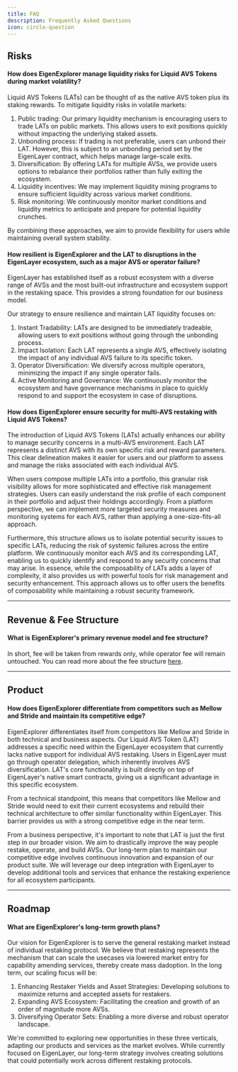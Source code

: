```yaml
---
title: FAQ
description: Frequently Asked Questions
icon: circle-question
---
```


## Risks

#### How does EigenExplorer manage liquidity risks for Liquid AVS Tokens during market volatility?

Liquid AVS Tokens (LATs) can be thought of as the native AVS token plus its staking rewards. To mitigate liquidity risks in volatile markets:

1. Public trading: Our primary liquidity mechanism is encouraging users to trade LATs on public markets. This allows users to exit positions quickly without impacting the underlying staked assets.
2. Unbonding process: If trading is not preferable, users can unbond their LAT. However, this is subject to an unbonding period set by the EigenLayer contract, which helps manage large-scale exits.
3. Diversification: By offering LATs for multiple AVSs, we provide users options to rebalance their portfolios rather than fully exiting the ecosystem.
4. Liquidity incentives: We may implement liquidity mining programs to ensure sufficient liquidity across various market conditions.
5. Risk monitoring: We continuously monitor market conditions and liquidity metrics to anticipate and prepare for potential liquidity crunches.

By combining these approaches, we aim to provide flexibility for users while maintaining overall system stability.

#### How resilient is EigenExplorer and the LAT to disruptions in the EigenLayer ecosystem, such as a major AVS or operator failure?

EigenLayer has established itself as a robust ecosystem with a diverse range of AVSs and the most built-out infrastructure and ecosystem support in the restaking space. This provides a strong foundation for our business model.

Our strategy to ensure resilience and maintain LAT liquidity focuses on:

1. Instant Tradability: LATs are designed to be immediately tradeable, allowing users to exit positions without going through the unbonding process.
2. Impact Isolation: Each LAT represents a single AVS, effectively isolating the impact of any individual AVS failure to its specific token.
3. Operator Diversification: We diversify across multiple operators, minimizing the impact if any single operator fails.
4. Active Monitoring and Governance: We continuously monitor the ecosystem and have governance mechanisms in place to quickly respond to and support the ecosystem in case of disruptions.

#### How does EigenExplorer ensure security for multi-AVS restaking with Liquid AVS Tokens?

The introduction of Liquid AVS Tokens (LATs) actually enhances our ability to manage security concerns in a multi-AVS environment. Each LAT represents a distinct AVS with its own specific risk and reward parameters. This clear delineation makes it easier for users and our platform to assess and manage the risks associated with each individual AVS.

When users compose multiple LATs into a portfolio, this granular risk visibility allows for more sophisticated and effective risk management strategies. Users can easily understand the risk profile of each component in their portfolio and adjust their holdings accordingly. From a platform perspective, we can implement more targeted security measures and monitoring systems for each AVS, rather than applying a one-size-fits-all approach.

Furthermore, this structure allows us to isolate potential security issues to specific LATs, reducing the risk of systemic failures across the entire platform. We continuously monitor each AVS and its corresponding LAT, enabling us to quickly identify and respond to any security concerns that may arise.
In essence, while the composability of LATs adds a layer of complexity, it also provides us with powerful tools for risk management and security enhancement. This approach allows us to offer users the benefits of composability while maintaining a robust security framework.

---

## Revenue & Fee Structure

#### What is EigenExplorer's primary revenue model and fee structure?

In short, fee will be taken from rewards only, while operator fee will remain untouched. You can read more about the fee structure [here](./cost).

---

## Product

#### How does EigenExplorer differentiate from competitors such as Mellow and Stride and maintain its competitive edge?

EigenExplorer differentiates itself from competitors like Mellow and Stride in both technical and business aspects. Our Liquid AVS Token (LAT) addresses a specific need within the EigenLayer ecosystem that currently lacks native support for individual AVS restaking. Users in EigenLayer must go through operator delegation, which inherently involves AVS diversification. LAT's core functionality is built directly on top of EigenLayer's native smart contracts, giving us a significant advantage in this specific ecosystem.

From a technical standpoint, this means that competitors like Mellow and Stride would need to exit their current ecosystems and rebuild their technical architecture to offer similar functionality within EigenLayer. This barrier provides us with a strong competitive edge in the near term.

From a business perspective, it's important to note that LAT is just the first step in our broader vision. We aim to drastically improve the way people restake, operate, and build AVSs. Our long-term plan to maintain our competitive edge involves continuous innovation and expansion of our product suite. We will leverage our deep integration with EigenLayer to develop additional tools and services that enhance the restaking experience for all ecosystem participants.

---

## Roadmap

#### What are EigenExplorer's long-term growth plans?

Our vision for EigenExplorer is to serve the general restaking market instead of individual restaking protocol. We believe that restaking represents the mechanism that can scale the usecases via lowered market entry for capability amending services, thereby create mass dadoption. In the long term, our scaling focus will be:

1. Enhancing Restaker Yields and Asset Strategies: Developing solutions to maximize returns and accepted assets for restakers.
2. Expanding AVS Ecosystem: Facilitating the creation and growth of an order of magnitude more AVSs.
3. Diversifying Operator Sets: Enabling a more diverse and robust operator landscape.

We're committed to exploring new opportunities in these three verticals, adapting our products and services as the market evolves. While currently focused on EigenLayer, our long-term strategy involves creating solutions that could potentially work across different restaking protocols.
